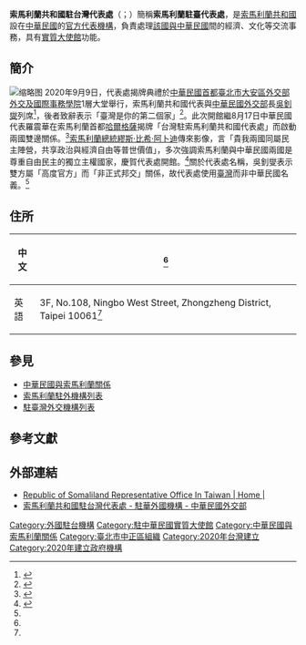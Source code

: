 {{NoteTA
| G1 = 地名
}}
{{coord|25.02902|121.51351|display=title}}
{{Infobox organization
|name = 索馬利蘭共和國駐台灣代表處
|native_name=Xafiiska Wakiilka Jamhuuriyada Somaliland ee Taiwan<br>{{lang|en|Republic of Somaliland Representative Office in Taiwan}}
|bgcolor = 
|fgcolor = 
|image = Emblem of Somaliland.svg
|image_border = 200px
|size = 
|alt = 
|caption = [[索马里兰国徽|索马里兰国徽]]
|map = 
|msize = 
|malt = 
|mcaption = 
|abbreviation = 
|motto = 
|formation = {{Start date and age|2020|09|09}}
|founder = 
|extinction = 
|type = [[實質大使館|實質大使館]]
|status = 
|purpose = 
|headquarters = {{ROC}}[[臺北市|臺北市]][[中正區_(臺北市)|中正區]]寧波西街108號3樓<ref name="MOFA of ROC">{{cite web|url=https://www.mofa.gov.tw/OfficesInROC_Content.aspx?n=8CEB2B5F5436B997&sms=8EBFADC1592C7BFE&s=AF04D533FC93AA8D&os=4AF071C31C94DBFE|title=索馬利蘭共和國駐台灣代表處 - 駐華外國機構 - 中華民國外交部|access-date=2020-12-10|archive-date=2020-12-03|archive-url=https://web.archive.org/web/20201203143524/https://www.mofa.gov.tw/OfficesInROC_Content.aspx?n=8CEB2B5F5436B997&sms=8EBFADC1592C7BFE&s=AF04D533FC93AA8D&os=4AF071C31C94DBFE|dead-url=no}}</ref>
|location = 
|region_served = {{Taiwan Area}}
|membership = 
|language = 
|leader_title = 代表
|leader_name = {{Link-ja|穆姆德|マハメド・ウマル・ハージ・マハムード}}
|main_organ = 
|parent_organization = 
|affiliations = 
|num_staff = 
|num_volunteers = 
|budget = 
|website = [https://somaliland.tw/ 代表處官方網站]
|remarks = 
}}
'''索馬利蘭共和國駐台灣代表處'''（{{lang-so|Xafiiska Wakiilka Jamhuuriyada Somaliland ee Taiwan}}；{{lang-en|Republic of Somaliland Representative Office in Taiwan}}）簡稱'''索馬利蘭駐臺代表處'''，是[[索马里兰|索馬利蘭共和國]]設在[[中華民國|中華民國]]的[[索馬利蘭駐外機構列表|官方代表機構]]，負責處理[[中華民國與索馬利蘭關係|該國與中華民國]]間的經濟、文化等交流事務，具有[[實質大使館|實質大使館]]功能。

==簡介==
[[File:2020.11.12_中華民國總統蔡英文接見索馬利蘭共和國駐臺代表穆姆德.jpg|缩略图]]
2020年9月9日，代表處揭牌典禮於[[中華民國首都|中華民國首都]][[臺北市|臺北市]][[大安區_(臺北市)|大安區]][[外交部外交及國際事務學院|外交部外交及國際事務學院]]1層大堂舉行，索馬利蘭共和國代表{{Link-ja|穆姆德|マハメド・ウマル・ハージ・マハムード}}與[[中華民國外交部|中華民國外交部]]長[[吳釗燮|吳釗燮]]列席<ref>{{cite web|url=https://jp.taiwantoday.tw/news.php?unit=149&post=184961|script-title=ja:「アフリカの角」ソマリランド、台湾に代表機関を開設 : Taiwan Today|access-date=2020-12-10|archive-date=2020-09-14|archive-url=https://web.archive.org/web/20200914203642/https://jp.taiwantoday.tw/news.php?unit=149&post=184961|dead-url=no}}</ref>，後者致辭表示「臺灣是你的第二個家」<ref>{{cite web|url=https://www.chinatimes.com/realtimenews/20200909002683-260407?chdtv|title=索馬利蘭代表處揭牌 吳釗燮：台灣是第二個家|accessdate=2020-12-10}}</ref>。此次開館繼8月17日中華民國代表羅震華在索馬利蘭首都[[哈爾格薩|哈爾格薩]]揭牌「台灣駐索馬利蘭共和國代表處」而啟動兩國雙邊關係。<ref name="Chen">{{cite web|url=https://www.chinatimes.com/opinion/20200913003243-262105?chdtv|title=超國界法小教室：陳長文》索馬利蘭「建交」事件：從承認到認清自己|accessdate=2020-12-10|archive-date=2020-09-17|archive-url=https://web.archive.org/web/20200917063351/https://www.chinatimes.com/opinion/20200913003243-262105?chdtv|dead-url=no}}</ref>[[索马里兰总统列表|索馬利蘭總統]][[繆斯·比希·阿卜迪|繆斯·比希·阿卜迪]]傳來影像，言「貴我兩國同屬民主陣營，共享政治與經濟自由等普世價值」，多次強調索馬利蘭與中華民國兩國是尊重自由民主的獨立主權國家，慶賀代表處開館。<ref>{{cite web|url=https://www.setn.com/News.aspx?NewsID=811550|title=台灣插旗索馬利蘭 索國總統跨海大讚：民主陣營強化合作 | 政治 | 三立新聞網|access-date=2020-12-10|archive-date=2020-09-19|archive-url=https://web.archive.org/web/20200919024618/https://www.setn.com/News.aspx?NewsID=811550|dead-url=no}}</ref>關於代表處名稱，吳釗燮表示雙方屬「高度官方」而「非正式邦交」關係，故代表處使用[[臺灣|臺灣]]而非中華民國名義。<ref name="Chen" />

== 住所 ==
{|
! 中文
| {{lang|zh|10061　臺北市中正區寧波西街108號3樓}}<ref name="MOFA of ROC"/>
|-
! 英語
| 3F, No.108, Ningbo West Street, Zhongzheng District, Taipei 10061<ref name="MOFA of ROC"/>
|}

== 參見 ==
* [[中華民國與索馬利蘭關係|中華民國與索馬利蘭關係]]
* [[索馬利蘭駐外機構列表|索馬利蘭駐外機構列表]]
* [[駐臺灣外交機構列表|駐臺灣外交機構列表]]

== 參考文獻 ==
{{reflist}}

== 外部連結 ==
*[https://somaliland.tw/ Republic of Somaliland Representative Office In Taiwan | Home |] {{Wayback|url=https://somaliland.tw/ |date=20220324221507 }}
*[https://www.mofa.gov.tw/OfficesInROC_Content.aspx?n=8CEB2B5F5436B997&sms=8EBFADC1592C7BFE&s=AF04D533FC93AA8D&os=4AF071C31C94DBFE 索馬利蘭共和國駐台灣代表處 - 駐華外國機構 - 中華民國外交部] {{Wayback|url=https://www.mofa.gov.tw/OfficesInROC_Content.aspx?n=8CEB2B5F5436B997&sms=8EBFADC1592C7BFE&s=AF04D533FC93AA8D&os=4AF071C31C94DBFE |date=20201203143524 }}
{{駐臺灣外交機構}}

[[Category:外國駐台機構|Category:外國駐台機構]]
[[Category:駐中華民國實質大使館|Category:駐中華民國實質大使館]]
[[Category:中華民國與索馬利蘭關係|Category:中華民國與索馬利蘭關係]]
[[Category:臺北市中正區組織|Category:臺北市中正區組織]]
[[Category:2020年台灣建立|Category:2020年台灣建立]]
[[Category:2020年建立政府機構|Category:2020年建立政府機構]]